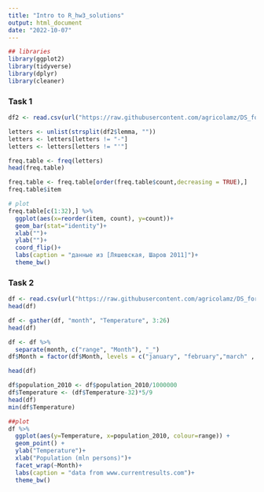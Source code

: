 ```yaml
---
title: "Intro to R_hw3_solutions"
output: html_document
date: "2022-10-07"
---
```



```r
## libraries
library(ggplot2)
library(tidyverse)
library(dplyr)
library(cleaner)
```

### Task 1

```r
df2 <- read.csv(url("https://raw.githubusercontent.com/agricolamz/DS_for_DH/master/data/freq_dict_2011.csv"), sep="\t", encoding = "UTF-8")
```

```r
letters <- unlist(strsplit(df2$lemma, ""))
letters <- letters[letters != "-"]
letters <- letters[letters != "'"]
```
```r
freq.table <- freq(letters)
head(freq.table)
```

```r
freq.table <- freq.table[order(freq.table$count,decreasing = TRUE),]
freq.table$item
```

```r
# plot
freq.table[c(1:32),] %>%
  ggplot(aes(x=reorder(item, count), y=count))+
  geom_bar(stat="identity")+
  xlab("")+
  ylab("")+
  coord_flip()+
  labs(caption = "дaнные из [Ляшeвcкaя, Шapoв 2011]")+
  theme_bw()
```

### Task 2

```r
df <- read.csv(url("https://raw.githubusercontent.com/agricolamz/DS_for_DH/master/data/us_city_average_temperature.csv"))
head(df)
```

```r
df <- gather(df, "month", "Temperature", 3:26)
head(df)

df <- df %>%
  separate(month, c("range", "Month"), "_")
df$Month = factor(df$Month, levels = c("january", "february","march" , "april","may", "june", "july", "august", "september","october", "november", "december" ))

head(df)

df$population_2010 <- df$population_2010/1000000
df$Temperature <- (df$Temperature-32)*5/9
head(df)
min(df$Temperature)
```

```r
##plot
df %>% 
  ggplot(aes(y=Temperature, x=population_2010, colour=range)) +
  geom_point() +
  ylab("Temperature")+ 
  xlab("Population (mln persons)")+
  facet_wrap(~Month)+
  labs(caption = "data from www.currentresults.com")+
  theme_bw()
```
